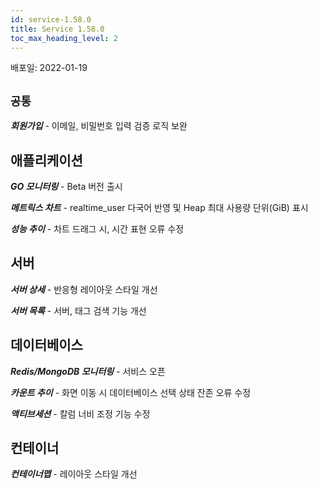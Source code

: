 ```yaml
---
id: service-1.58.0
title: Service 1.58.0
toc_max_heading_level: 2
---
```



배포일: 2022-01-19

## `공통`

***회원가입*** - 이메일, 비밀번호 입력 검증 로직 보완

## 애플리케이션

***GO 모니터링*** - Beta 버전 출시

***메트릭스 차트*** - realtime_user 다국어 반영 및 Heap 최대 사용량 단위(GiB) 표시

***성능 추이*** - 차트 드래그 시, 시간 표현 오류 수정

## 서버

***서버 상세*** - 반응형 레이아웃 스타일 개선

***서버 목록*** - 서버, 태그 검색 기능 개선

## 데이터베이스

***Redis/MongoDB 모니터링*** - 서비스 오픈

***카운트 추이*** - 화면 이동 시 데이터베이스 선택 상태 잔존 오류 수정

***액티브세션*** - 칼럼 너비 조정 기능 수정

## 컨테이너

***컨테이너맵*** - 레이아웃 스타일 개선
